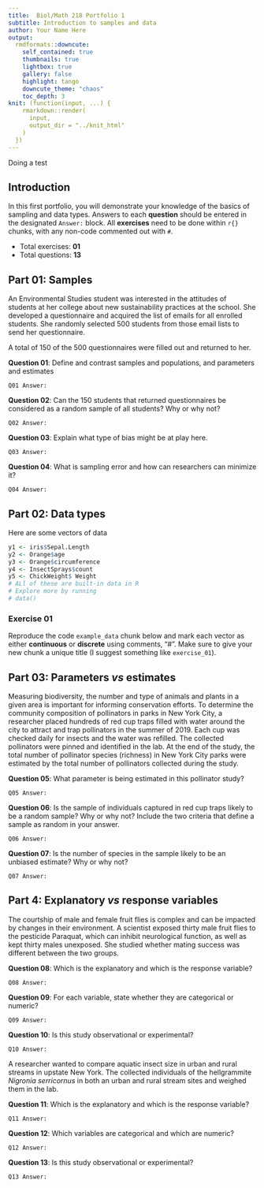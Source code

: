 ---
title:  Biol/Math 218 Portfolio 1
subtitle: Introduction to samples and data
author: Your Name Here
output:
  rmdformats::downcute:
    self_contained: true
    thumbnails: true
    lightbox: true
    gallery: false
    highlight: tango
    downcute_theme: "chaos"
    toc_depth: 3
knit: (function(input, ...) {
    rmarkdown::render(
      input,
      output_dir = "../knit_html"
    )
  })
---
Doing a test

## Introduction

In this first portfolio, you will demonstrate your knowledge of the basics of sampling 
and data types. Answers to each **question** should be entered in the designated `Answer:` block. 
All **exercises** need to be done within `r{}` chunks, with any 
non-code commented out with `#`.

- Total exercises: **01**
- Total questions: **13**

## Part 01: Samples

An Environmental Studies student was interested in the attitudes of students at her college about 
new sustainability practices at the school. She developed a questionnaire and acquired the 
list of emails for all enrolled students. She randomly selected 500 students 
from those email lists to send her questionnaire.

A total of 150 of the 500 questionnaires were filled out and returned to her.

**Question 01**: Define and contrast samples and populations, and parameters and estimates

`Q01 Answer:`

**Question 02**: Can the 150 students that returned questionnaires be considered 
as a random sample of all students? Why or why not?

`Q02 Answer:`

**Question 03**: Explain what type of bias might be at play here.

`Q03 Answer:`

**Question 04**: What is sampling error and how can researchers can minimize it?

`Q04 Answer:`

## Part 02: Data types

Here are some vectors of data
```{r, example_data}
y1 <- iris$Sepal.Length
y2 <- Orange$age
y3 <- Orange$circumference
y4 <- InsectSprays$count
y5 <- ChickWeight$ Weight
# ALl of these are built-in data in R
# Explore more by running
# data()
```

### Exercise 01
Reproduce the code `example_data` chunk below and mark each vector as 
either **continuous** or **discrete** using comments, "#". Make sure to give your new
chunk a unique title (I suggest something like `exercise_01`).

## Part 03: Parameters *vs* estimates

Measuring biodiversity, the number and type of animals and plants in a given area is
important for informing conservation efforts. To determine the community composition
of pollinators in parks in New York City, a researcher placed hundreds of red cup traps
filled with water around the city to attract and trap pollinators in the summer of 2019. 
Each cup was checked daily for insects and the water was refilled. The collected
pollinators were pinned and identified in the lab. At the end of the study,
the total number of pollinator species (richness) in New York City parks were estimated by
the total number of pollinators collected during the study. 

**Question 05**: What parameter is being estimated in this pollinator study?

`Q05 Answer:`

**Question 06**: Is the sample of individuals captured in red cup traps 
likely to be a random sample? Why or why not? Include the two criteria 
that define a sample as random in your answer.

`Q06 Answer:`

**Question 07**: Is the number of species in the sample likely to be an 
unbiased estimate? Why or why not?

`Q07 Answer:`

## Part 4: Explanatory *vs* response variables

The courtship of male and female fruit flies is complex and can be
impacted by changes in their environment. A scientist exposed thirty
male fruit flies to the pesticide Paraquat, which can inhibit neurological
function, as well as kept thirty males unexposed. She studied whether 
mating success was different between the two groups.

**Question 08**: Which is the explanatory and which is the response variable?

`Q08 Answer:`

**Question 09**: For each variable, state whether they are categorical or numeric?

`Q09 Answer:`

**Question 10**: Is this study observational or experimental?

`Q10 Answer:`

A researcher wanted to compare aquatic insect size in urban and 
rural streams in upstate New York. The collected individuals of
the hellgrammite *Nigronia serricornus* in both an urban and
rural stream sites and weighed them in the lab.

**Question 11**: Which is the explanatory and which is the response variable?

`Q11 Answer:`

**Question 12**: Which variables are categorical and which are numeric?

`Q12 Answer:`

**Question 13**: Is this study observational or experimental?

`Q13 Answer:`





















